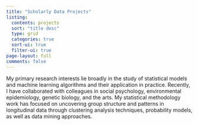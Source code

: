 ```yaml
---
title: "Scholarly Data Projects"
listing:
  contents: projects
  sort: "title desc"
  type: grid
  categories: true
  sort-ui: true
  filter-ui: true
page-layout: full
comments: false
---
```


My primary research interests lie broadly in the study of statistical models and machine learning algorithms and their application in practice. Recently, I have collaborated with colleagues in social psychology, environmental epidemiology, genetic biology, and the arts. My statistical methodology work has focused on uncovering group structure and patterns in longitudinal data through clustering analysis techniques, probability models, as well as data mining approaches.